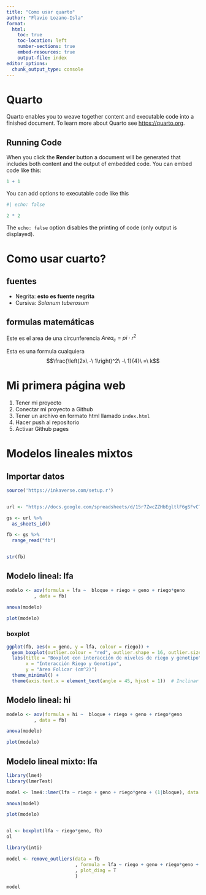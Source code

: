 ```yaml
---
title: "Como usar quarto"
author: "Flavio Lozano-Isla"
format:
  html:
    toc: true
    toc-location: left
    number-sections: true
    embed-resources: true
    output-file: index
editor_options: 
  chunk_output_type: console
---
```


# Quarto

Quarto enables you to weave together content and executable code into a finished document. To learn more about Quarto see <https://quarto.org>.

## Running Code

When you click the **Render** button a document will be generated that includes both content and the output of embedded code. You can embed code like this:

```r

1 + 1

```

You can add options to executable code like this

```r
#| echo: false

2 * 2
```

The `echo: false` option disables the printing of code (only output is displayed).


# Como usar cuarto?

## fuentes

- Negrita: **esto es fuente negrita**
- Cursiva: _Solanum tuberosum_

## formulas matemáticas

Este es el area de una circunferencia $Area_c\ =\ pi\cdot r^2$


Esta es una formula cualquiera $$\frac{\left(2x\ -\ 1\right)^2\ -\ 1}{4}\ =\ k$$


# Mi primera página web

1. Tener mi proyecto
1. Conectar mi proyecto a Github
1. Tener un archivo en formato html llamado `index.html`
1. Hacer push al repositorio
1. Activar Github pages


# Modelos lineales mixtos

## Importar datos

```r
source('https://inkaverse.com/setup.r')


url <- "https://docs.google.com/spreadsheets/d/15r7ZwcZZHbEgltlF6gSFvCTFA-CFzVBWwg3mFlRyKPs/edit?gid=172957346#gid=172957346"

gs <- url %>% 
  as_sheets_id()

fb <- gs %>% 
  range_read("fb")


str(fb)
```


## Modelo lineal: lfa

```r
modelo <- aov(formula = lfa ~  bloque + riego + geno + riego*geno
          , data = fb)

anova(modelo)

plot(modelo)
```

### boxplot

```r

ggplot(fb, aes(x = geno, y = lfa, colour = riego)) +
  geom_boxplot(outlier.colour = "red", outlier.shape = 16, outlier.size = 2) +
  labs(title = "Boxplot con interacción de niveles de riego y genotipo",
       x = "Interacción Riego y Genotipo",
       y = "Area Folicar (cm^2)")
  theme_minimal() +
  theme(axis.text.x = element_text(angle = 45, hjust = 1))  # Inclinar etiquetas del eje X

```


## Modelo lineal: hi

```r
modelo <- aov(formula = hi ~  bloque + riego + geno + riego*geno
          , data = fb)

anova(modelo)

plot(modelo)
```


## Modelo lineal mixto: lfa

```r
library(lme4)
library(lmerTest)

model <- lme4::lmer(lfa ~ riego + geno + riego*geno + (1|bloque), data = fb)

anova(model)

plot(modelo)


ol <- boxplot(lfa ~ riego*geno, fb)
ol
```


```r
library(inti)

model <- remove_outliers(data = fb
                         , formula = lfa ~ riego + geno + riego*geno + (1|bloque)
                         , plot_diag = T
                         )

model
```












